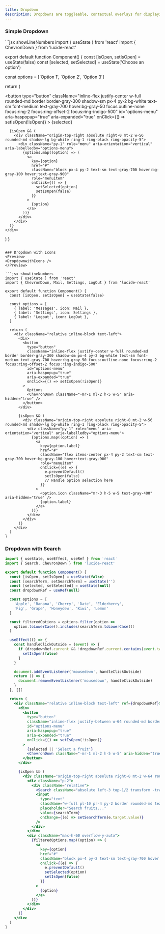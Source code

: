 ```yaml
---
title: Dropdown
description: Dropdowns are toggleable, contextual overlays for displaying lists of links and actions in a dropdown menu format.
---
```


### Simple Dropdown
<Preview>
<SimpleDropdown />
</Preview>
```jsx showLineNumbers
import { useState } from 'react'
import { ChevronDown } from 'lucide-react'

export default function Component() {
  const [isOpen, setIsOpen] = useState(false)
  const [selected, setSelected] = useState('Choose an option')

  const options = ['Option 1', 'Option 2', 'Option 3']

  return (
    <div className="relative inline-block text-left">
      <div>
        <button
          type="button"
          className="inline-flex justify-center w-full rounded-md border border-gray-300 shadow-sm px-4 py-2 bg-white text-sm font-medium text-gray-700 hover:bg-gray-50 focus:outline-none focus:ring-2 focus:ring-offset-2 focus:ring-indigo-500"
          id="options-menu"
          aria-haspopup="true"
          aria-expanded="true"
          onClick={() => setIsOpen(!isOpen)}
        >
          {selected}
          <ChevronDown className="-mr-1 ml-2 h-5 w-5" aria-hidden="true" />
        </button>
      </div>

      {isOpen && (
        <div className="origin-top-right absolute right-0 mt-2 w-56 rounded-md shadow-lg bg-white ring-1 ring-black ring-opacity-5">
          <div className="py-1" role="menu" aria-orientation="vertical" aria-labelledby="options-menu">
            {options.map((option) => (
              <a
                key={option}
                href="#"
                className="block px-4 py-2 text-sm text-gray-700 hover:bg-gray-100 hover:text-gray-900"
                role="menuitem"
                onClick={() => {
                  setSelected(option)
                  setIsOpen(false)
                }}
              >
                {option}
              </a>
            ))}
          </div>
        </div>
      )}
    </div>
  )
}
```

### Dropdown with Icons
<Preview>
<DropdownwithIcons />
</Preview>

```jsx showLineNumbers
import { useState } from 'react'
import { ChevronDown, Mail, Settings, LogOut } from 'lucide-react'

export default function Component() {
  const [isOpen, setIsOpen] = useState(false)

  const options = [
    { label: 'Messages', icon: Mail },
    { label: 'Settings', icon: Settings },
    { label: 'Logout', icon: LogOut },
  ]

  return (
    <div className="relative inline-block text-left">
      <div>
        <button
          type="button"
          className="inline-flex justify-center w-full rounded-md border border-gray-300 shadow-sm px-4 py-2 bg-white text-sm font-medium text-gray-700 hover:bg-gray-50 focus:outline-none focus:ring-2 focus:ring-offset-2 focus:ring-indigo-500"
          id="options-menu"
          aria-haspopup="true"
          aria-expanded="true"
          onClick={() => setIsOpen(!isOpen)}
        >
          Options
          <ChevronDown className="-mr-1 ml-2 h-5 w-5" aria-hidden="true" />
        </button>
      </div>

      {isOpen && (
        <div className="origin-top-right absolute right-0 mt-2 w-56 rounded-md shadow-lg bg-white ring-1 ring-black ring-opacity-5">
          <div className="py-1" role="menu" aria-orientation="vertical" aria-labelledby="options-menu">
            {options.map((option) => (
              <a
                key={option.label}
                href="#"
                className="flex items-center px-4 py-2 text-sm text-gray-700 hover:bg-gray-100 hover:text-gray-900"
                role="menuitem"
                onClick={(e) => {
                  e.preventDefault()
                  setIsOpen(false)
                  // Handle option selection here
                }}
              >
                <option.icon className="mr-3 h-5 w-5 text-gray-400" aria-hidden="true" />
                {option.label}
              </a>
            ))}
          </div>
        </div>
      )}
    </div>
  )
}
```

### Dropdown with Search
<Preview>
<SearchableDropdown />
</Preview>

```jsx showLineNumbers
import { useState, useEffect, useRef } from 'react'
import { Search, ChevronDown } from 'lucide-react'

export default function Component() {
  const [isOpen, setIsOpen] = useState(false)
  const [searchTerm, setSearchTerm] = useState('')
  const [selected, setSelected] = useState(null)
  const dropdownRef = useRef(null)

  const options = [
    'Apple', 'Banana', 'Cherry', 'Date', 'Elderberry',
    'Fig', 'Grape', 'Honeydew', 'Kiwi', 'Lemon'
  ]

  const filteredOptions = options.filter(option =>
    option.toLowerCase().includes(searchTerm.toLowerCase())
  )

  useEffect(() => {
    const handleClickOutside = (event) => {
      if (dropdownRef.current && !dropdownRef.current.contains(event.target)) {
        setIsOpen(false)
      }
    }

    document.addEventListener('mousedown', handleClickOutside)
    return () => {
      document.removeEventListener('mousedown', handleClickOutside)
    }
  }, [])

  return (
    <div className="relative inline-block text-left" ref={dropdownRef}>
      <div>
        <button
          type="button"
          className="inline-flex justify-between w-64 rounded-md border border-gray-300 shadow-sm px-4 py-2 bg-white text-sm font-medium text-gray-700 hover:bg-gray-50 focus:outline-none focus:ring-2 focus:ring-offset-2 focus:ring-indigo-500"
          id="options-menu"
          aria-haspopup="true"
          aria-expanded="true"
          onClick={() => setIsOpen(!isOpen)}
        >
          {selected || 'Select a fruit'}
          <ChevronDown className="-mr-1 ml-2 h-5 w-5" aria-hidden="true" />
        </button>
      </div>

      {isOpen && (
        <div className="origin-top-right absolute right-0 mt-2 w-64 rounded-md shadow-lg bg-white ring-1 ring-black ring-opacity-5">
          <div className="p-2">
            <div className="relative">
              <Search className="absolute left-3 top-1/2 transform -translate-y-1/2 text-gray-400" />
              <input
                type="text"
                className="w-full pl-10 pr-4 py-2 border rounded-md text-sm"
                placeholder="Search fruits..."
                value={searchTerm}
                onChange={(e) => setSearchTerm(e.target.value)}
              />
            </div>
          </div>
          <div className="max-h-60 overflow-y-auto">
            {filteredOptions.map((option) => (
              <a
                key={option}
                href="#"
                className="block px-4 py-2 text-sm text-gray-700 hover:bg-gray-100 hover:text-gray-900"
                onClick={(e) => {
                  e.preventDefault()
                  setSelected(option)
                  setIsOpen(false)
                }}
              >
                {option}
              </a>
            ))}
          </div>
        </div>
      )}
    </div>
  )
}
```